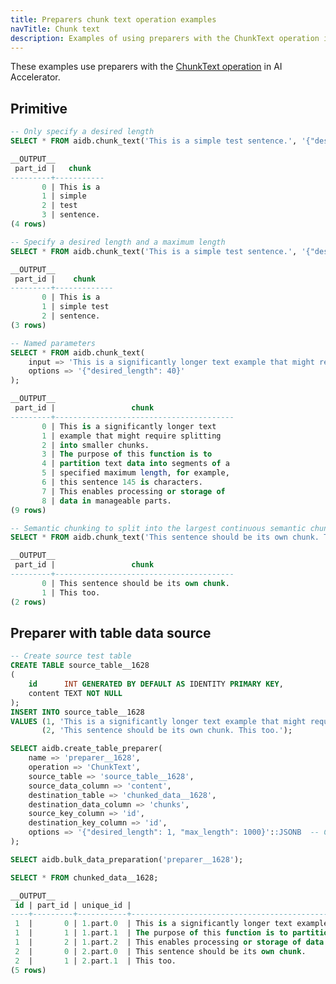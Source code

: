 ```yaml
---
title: Preparers chunk text operation examples
navTitle: Chunk text
description: Examples of using preparers with the ChunkText operation in AI Accelerator.
---
```

These examples use preparers with the [ChunkText operation](../primitives#chunk-text) in AI Accelerator.

## Primitive

```sql
-- Only specify a desired length
SELECT * FROM aidb.chunk_text('This is a simple test sentence.', '{"desired_length": 10}');

__OUTPUT__
 part_id |   chunk
---------+-----------
       0 | This is a
       1 | simple
       2 | test
       3 | sentence.
(4 rows)
```

```sql
-- Specify a desired length and a maximum length
SELECT * FROM aidb.chunk_text('This is a simple test sentence.', '{"desired_length": 10, "max_length": 15}');

__OUTPUT__
 part_id |    chunk
---------+-------------
       0 | This is a
       1 | simple test
       2 | sentence.
(3 rows)
```

```sql
-- Named parameters
SELECT * FROM aidb.chunk_text(
    input => 'This is a significantly longer text example that might require splitting into smaller chunks. The purpose of this function is to partition text data into segments of a specified maximum length, for example, this sentence 145 is characters. This enables processing or storage of data in manageable parts.',
    options => '{"desired_length": 40}'
);

__OUTPUT__
 part_id |                 chunk
---------+----------------------------------------
       0 | This is a significantly longer text
       1 | example that might require splitting
       2 | into smaller chunks.
       3 | The purpose of this function is to
       4 | partition text data into segments of a
       5 | specified maximum length, for example,
       6 | this sentence 145 is characters.
       7 | This enables processing or storage of
       8 | data in manageable parts.
(9 rows)
```

```sql
-- Semantic chunking to split into the largest continuous semantic chunk that fits in the max_length
SELECT * FROM aidb.chunk_text('This sentence should be its own chunk. This too.', '{"desired_length": 1, "max_length": 1000}');

__OUTPUT__
 part_id |                 chunk
---------+----------------------------------------
       0 | This sentence should be its own chunk.
       1 | This too.
(2 rows)
```

## Preparer with table data source

```sql
-- Create source test table
CREATE TABLE source_table__1628
(
    id      INT GENERATED BY DEFAULT AS IDENTITY PRIMARY KEY,
    content TEXT NOT NULL
);
INSERT INTO source_table__1628
VALUES (1, 'This is a significantly longer text example that might require splitting into smaller chunks. The purpose of this function is to partition text data into segments of a specified maximum length, for example, this sentence 145 is characters. This enables processing or storage of data in manageable parts.'),
       (2, 'This sentence should be its own chunk. This too.');

SELECT aidb.create_table_preparer(
    name => 'preparer__1628',
    operation => 'ChunkText',
    source_table => 'source_table__1628',
    source_data_column => 'content',
    destination_table => 'chunked_data__1628',
    destination_data_column => 'chunks',
    source_key_column => 'id',
    destination_key_column => 'id',
    options => '{"desired_length": 1, "max_length": 1000}'::JSONB  -- Configuration for the ChunkText operation
);

SELECT aidb.bulk_data_preparation('preparer__1628');

SELECT * FROM chunked_data__1628;

__OUTPUT__
 id | part_id | unique_id |                                                                      chunks
----+---------+-----------+---------------------------------------------------------------------------------------------------------------------------------------------------
 1  |       0 | 1.part.0  | This is a significantly longer text example that might require splitting into smaller chunks.
 1  |       1 | 1.part.1  | The purpose of this function is to partition text data into segments of a specified maximum length, for example, this sentence 145 is characters.
 1  |       2 | 1.part.2  | This enables processing or storage of data in manageable parts.
 2  |       0 | 2.part.0  | This sentence should be its own chunk.
 2  |       1 | 2.part.1  | This too.
(5 rows)
```
